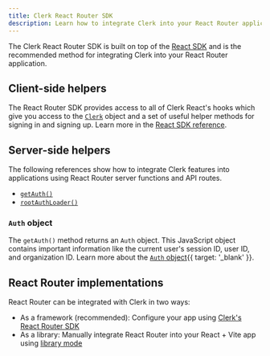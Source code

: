 ```yaml
---
title: Clerk React Router SDK
description: Learn how to integrate Clerk into your React Router application using the Clerk React Router SDK.
---
```


The Clerk React Router SDK is built on top of the [React SDK](/docs/references/react/overview) and is the recommended method for integrating Clerk into your React Router application.

## Client-side helpers

The React Router SDK provides access to all of Clerk React's hooks which give you access to the [`Clerk`](/docs/references/javascript/clerk/clerk) object and a set of useful helper methods for signing in and signing up. Learn more in the [React SDK reference](/docs/references/react/overview).

<Include src="_partials/react-hooks" />

## Server-side helpers

The following references show how to integrate Clerk features into applications using React Router server functions and API routes.

- [`getAuth()`](/docs/references/react-router/get-auth)
- [`rootAuthLoader()`](/docs/references/react-router/root-auth-loader)

### `Auth` object

The `getAuth()` method returns an `Auth` object. This JavaScript object contains important information like the current user's session ID, user ID, and organization ID. Learn more about the [`Auth` object](/docs/references/backend/types/auth-object){{ target: '_blank' }}.

## React Router implementations

React Router can be integrated with Clerk in two ways:

- As a framework (recommended): Configure your app using [Clerk's React Router SDK](/docs/quickstarts/react-router)
- As a library: Manually integrate React Router into your React + Vite app using [library mode](/docs/references/react-router/library-mode)
